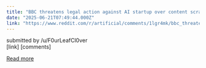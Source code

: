 ```yaml
---
title: "BBC threatens legal action against AI startup over content scraping"
date: "2025-06-21T07:49:44.000Z"
link: "https://www.reddit.com/r/artificial/comments/1lgr4mk/bbc_threatens_legal_action_against_ai_startup/"
---
```


submitted by    /u/F0urLeafCl0ver  
 [link]   [comments]

[Read more](https://www.reddit.com/r/artificial/comments/1lgr4mk/bbc_threatens_legal_action_against_ai_startup/)
